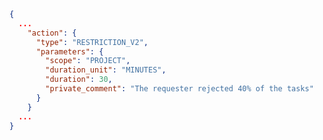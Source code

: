 ```json
{
  ...
    "action": {
      "type": "RESTRICTION_V2",
      "parameters": {
        "scope": "PROJECT",
        "duration_unit": "MINUTES",
        "duration": 30,
        "private_comment": "The requester rejected 40% of the tasks"
      }
    }
  ...
}
```